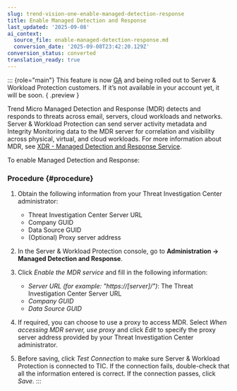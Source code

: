 ```yaml
---
slug: trend-vision-one-enable-managed-detection-response
title: Enable Managed Detection and Response
last_updated: '2025-09-08'
ai_context:
  source_file: enable-managed-detection-response.md
  conversion_date: '2025-09-08T23:42:20.129Z'
conversion_status: converted
translation_ready: true
---
```


::: {role="main"}
This feature is now [GA](https://docs.trendmicro.com/en-us/documentation/article/trend-micro-cloud-one-main-preview) and being rolled out to Server & Workload Protection customers. If it’s not available in your account yet, it will be soon. { .preview }

Trend Micro Managed Detection and Response (MDR) detects and responds to threats across email, servers, cloud workloads and networks. Server & Workload Protection can send server activity metadata and Integrity Monitoring data to the MDR server for correlation and visibility across physical, virtual, and cloud workloads. For more information about MDR, see [XDR - Managed Detection and Response Service](https://www.trendmicro.com/en_us/business/products/detection-response/managed-xdr-mdr.md?modal=s1a-hero-read-datasheet-56a512).

To enable Managed Detection and Response:

### Procedure {#procedure}

1.  Obtain the following information from your Threat Investigation Center administrator:

    - Threat Investigation Center Server URL
    - Company GUID
    - Data Source GUID
    - (Optional) Proxy server address

2.  In the Server & Workload Protection console, go to **Administration → Managed Detection and Response**.

3.  Click *Enable the MDR service* and fill in the following information:

    - *Server URL (for example: "https://\[server\]/")*: The Threat Investigation Center Server URL
    - *Company GUID*
    - *Data Source GUID*

4.  If required, you can choose to use a proxy to access MDR. Select *When accessing MDR server, use proxy* and click *Edit* to specify the proxy server address provided by your Threat Investigation Center administrator.

5.  Before saving, click *Test Connection* to make sure Server & Workload Protection is connected to TIC. If the connection fails, double-check that all the information entered is correct. If the connection passes, click *Save*.
:::
